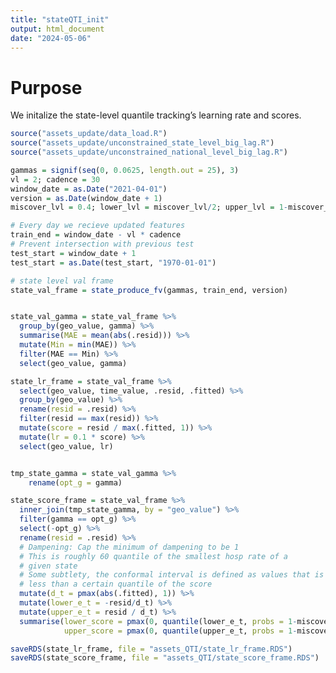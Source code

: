 ```yaml
---
title: "stateQTI_init"
output: html_document
date: "2024-05-06"
---
```


# Purpose

We initalize the state-level quantile tracking's learning rate and scores. 

```r
source("assets_update/data_load.R")
source("assets_update/unconstrained_state_level_big_lag.R")
source("assets_update/unconstrained_national_level_big_lag.R")
```


```r
gammas = signif(seq(0, 0.0625, length.out = 25), 3)
vl = 2; cadence = 30
window_date = as.Date("2021-04-01")
version = as.Date(window_date + 1)
miscover_lvl = 0.4; lower_lvl = miscover_lvl/2; upper_lvl = 1-miscover_lvl/2

# Every day we recieve updated features 
train_end = window_date - vl * cadence 
# Prevent intersection with previous test
test_start = window_date + 1 
test_start = as.Date(test_start, "1970-01-01")

# state level val frame 
state_val_frame = state_produce_fv(gammas, train_end, version)


state_val_gamma = state_val_frame %>%
  group_by(geo_value, gamma) %>%
  summarise(MAE = mean(abs(.resid))) %>%
  mutate(Min = min(MAE)) %>%
  filter(MAE == Min) %>%
  select(geo_value, gamma)

state_lr_frame = state_val_frame %>%
  select(geo_value, time_value, .resid, .fitted) %>%
  group_by(geo_value) %>%
  rename(resid = .resid) %>%
  filter(resid == max(resid)) %>%
  mutate(score = resid / max(.fitted, 1)) %>%
  mutate(lr = 0.1 * score) %>%
  select(geo_value, lr)


tmp_state_gamma = state_val_gamma %>%
    rename(opt_g = gamma)

state_score_frame = state_val_frame %>%
  inner_join(tmp_state_gamma, by = "geo_value") %>%
  filter(gamma == opt_g) %>%
  select(-opt_g) %>%
  rename(resid = .resid) %>%
  # Dampening: Cap the minimum of dampening to be 1
  # This is roughly 60 quantile of the smallest hosp rate of a
  # given state 
  # Some subtlety, the conformal interval is defined as values that is
  # less than a certain quantile of the score 
  mutate(d_t = pmax(abs(.fitted), 1)) %>%
  mutate(lower_e_t = -resid/d_t) %>%
  mutate(upper_e_t = resid / d_t) %>%
  summarise(lower_score = pmax(0, quantile(lower_e_t, probs = 1-miscover_lvl/2)),
            upper_score = pmax(0, quantile(upper_e_t, probs = 1-miscover_lvl/2)))

saveRDS(state_lr_frame, file = "assets_QTI/state_lr_frame.RDS")
saveRDS(state_score_frame, file = "assets_QTI/state_score_frame.RDS")

```




